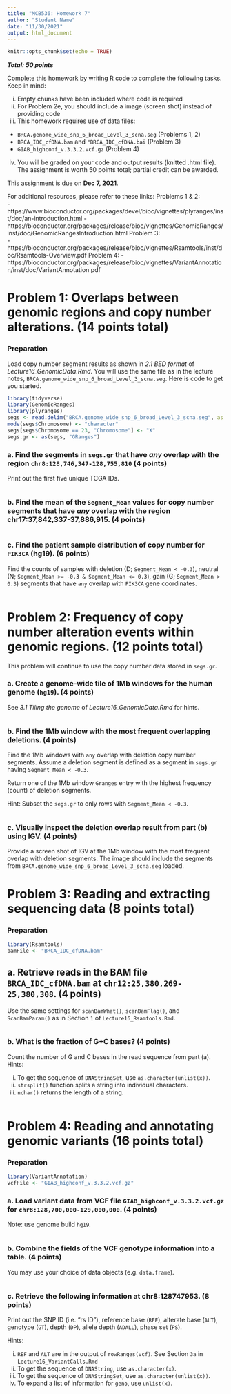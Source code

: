 ```yaml
---
title: "MCB536: Homework 7"
author: "Student Name"
date: "11/30/2021"
output: html_document
---
```


```r
knitr::opts_chunk$set(echo = TRUE)
```
***Total: 50 points***

Complete this homework by writing R code to complete the following tasks. Keep in mind:

i. Empty chunks have been included where code is required
ii. For Problem 2e, you should include a image (screen shot) instead of providing code
iii. This homework requires use of data files:

  - `BRCA.genome_wide_snp_6_broad_Level_3_scna.seg` (Problems 1, 2)
  - `BRCA_IDC_cfDNA.bam` and `"BRCA_IDC_cfDNA.bai` (Problem 3)
  - `GIAB_highconf_v.3.3.2.vcf.gz` (Problem 4)
  
iv. You will be graded on your code and output results (knitted .html file). The assignment is worth 50 points total; partial credit can be awarded.

This assignment is due on **Dec 7, 2021**. 

For additional resources, please refer to these links:
Problems 1 & 2:  
- https://www.bioconductor.org/packages/devel/bioc/vignettes/plyranges/inst/doc/an-introduction.html
- https://bioconductor.org/packages/release/bioc/vignettes/GenomicRanges/inst/doc/GenomicRangesIntroduction.html
Problem 3:  
- https://bioconductor.org/packages/release/bioc/vignettes/Rsamtools/inst/doc/Rsamtools-Overview.pdf
Problem 4: 
- https://bioconductor.org/packages/release/bioc/vignettes/VariantAnnotation/inst/doc/VariantAnnotation.pdf 

# Problem 1: Overlaps between genomic regions and copy number alterations. (14 points total)

### Preparation
Load copy number segment results as shown in *2.1 BED format* of *Lecture16_GenomicData.Rmd*. You will use the same file as in the lecture notes, `BRCA.genome_wide_snp_6_broad_Level_3_scna.seg`. Here is code to get you started.
```r
library(tidyverse)
library(GenomicRanges)
library(plyranges)
segs <- read.delim("BRCA.genome_wide_snp_6_broad_Level_3_scna.seg", as.is = TRUE)
mode(segs$Chromosome) <- "character" 
segs[segs$Chromosome == 23, "Chromosome"] <- "X"
segs.gr <- as(segs, "GRanges")
```

### a. Find the segments in `segs.gr` that have *any* overlap with the region `chr8:128,746,347-128,755,810` (4 points)
Print out the first five unique TCGA IDs.
```r

```

### b. Find the mean of the `Segment_Mean` values for copy number segments that have *any* overlap with the region chr17:37,842,337-37,886,915. (4 points)
```r

```

### c. Find the patient sample distribution of copy number for `PIK3CA` (hg19). (6 points)
Find the counts of samples with deletion (D; `Segment_Mean < -0.3`), neutral (N; `Segment_Mean >= -0.3 & Segment_Mean <= 0.3`), gain (G; `Segment_Mean > 0.3`) segments that have `any` overlap with `PIK3CA` gene coordinates.  
```r

```

# Problem 2: Frequency of copy number alteration events within genomic regions. (12 points total) 

This problem will continue to use the copy number data stored in `segs.gr`.

### a. Create a genome-wide tile of 1Mb windows for the human genome (`hg19`). (4 points)
See *3.1 Tiling the genome* of *Lecture16_GenomicData.Rmd* for hints.
```r

```

### b. Find the 1Mb window with the most frequent overlapping deletions. (4 points)
Find the 1Mb windows with `any` overlap with deletion copy number segments. Assume a deletion segment is defined as a segment in `segs.gr` having `Segment_Mean < -0.3`. 

Return one of the 1Mb window `Granges` entry with the highest frequency (count) of deletion segments.

Hint: Subset the `segs.gr` to only rows with `Segment_Mean < -0.3`. 
```r

```

### c. Visually inspect the deletion overlap result from part (b) using IGV. (4 points)
Provide a screen shot of IGV at the 1Mb window with the most frequent overlap with deletion segments. The image should include the segments from `BRCA.genome_wide_snp_6_broad_Level_3_scna.seg` loaded. 

# Problem 3: Reading and extracting sequencing data (8 points total)

### Preparation
```r
library(Rsamtools)
bamFile <- "BRCA_IDC_cfDNA.bam"
```

## a. Retrieve reads in the BAM file `BRCA_IDC_cfDNA.bam` at `chr12:25,380,269-25,380,308`. (4 points)
Use the same settings for `scanBamWhat()`, `scanBamFlag()`, and `ScanBamParam()` as in Section `1` of `Lecture16_Rsamtools.Rmd`.
```r

```

### b. What is the fraction of G+C bases? (4 points)
Count the number of G and C bases in the read sequence from part (a).
Hints: 

i. To get the sequence of `DNAStringSet`, use `as.character(unlist(x))`.  
ii. `strsplit()` function splits a string into individual characters.
iii. `nchar()` returns the length of a string.
```r

```

# Problem 4: Reading and annotating genomic variants (16 points total)

### Preparation
```r
library(VariantAnnotation)
vcfFile <- "GIAB_highconf_v.3.3.2.vcf.gz"
```

### a. Load variant data from VCF file `GIAB_highconf_v.3.3.2.vcf.gz` for `chr8:128,700,000-129,000,000`. (4 points)
Note: use genome build `hg19`.
```r

```

### b. Combine the fields of the VCF genotype information into a table. (4 points)
You may use your choice of data objects (e.g. `data.frame`).
```r

```

### c. Retrieve the following information at chr8:128747953. (8 points)
Print out the SNP ID (i.e. "rs ID"), reference base (`REF`), alterate base (`ALT`), genotype (`GT`), depth (`DP`), allele depth (`ADALL`), phase set (`PS`).

Hints: 

  i. `REF` and `ALT` are in the output of `rowRanges(vcf)`. See Section `3a` in `Lecture16_VariantCalls.Rmd` 
  ii. To get the sequence of `DNAString`, use `as.character(x)`.  
  ii. To get the sequence of `DNAStringSet`, use `as.character(unlist(x))`. 
  iii. To expand a list of information for `geno`, use `unlist(x)`.  

  
```r

```
